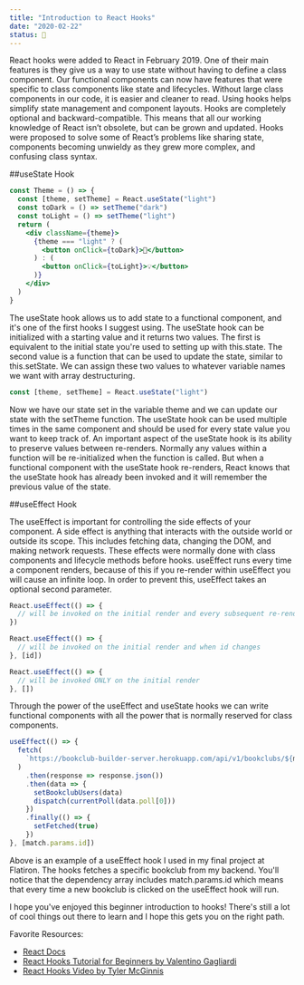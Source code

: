 ```yaml
---
title: "Introduction to React Hooks"
date: "2020-02-22"
status: 🌻
---
```


React hooks were added to React in February 2019. One of their main features is they give us a way to use state without having to define a class component. Our functional components can now have features that were specific to class components like state and lifecycles. Without large class components in our code, it is easier and cleaner to read. Using hooks helps simplify state management and component layouts. Hooks are completely optional and backward-compatible. This means that all our working knowledge of React isn’t obsolete, but can be grown and updated. Hooks were proposed to solve some of React’s problems like sharing state, components becoming unwieldy as they grew more complex, and confusing class syntax.

##useState Hook

```jsx
const Theme = () => {
  const [theme, setTheme] = React.useState("light")
  const toDark = () => setTheme("dark")
  const toLight = () => setTheme("light")
  return (
    <div className={theme}>
      {theme === "light" ? (
        <button onClick={toDark}>🔦</button>
      ) : (
        <button onClick={toLight}>💡</button>
      )}
    </div>
  )
}
```

The useState hook allows us to add state to a functional component, and it's one of the first hooks I suggest using. The useState hook can be initialized with a starting value and it returns two values. The first is equivalent to the initial state you're used to setting up with this.state. The second value is a function that can be used to update the state, similar to this.setState. We can assign these two values to whatever variable names we want with array destructuring.

```jsx
const [theme, setTheme] = React.useState("light")
```

Now we have our state set in the variable theme and we can update our state with the setTheme function. The useState hook can be used multiple times in the same component and should be used for every state value you want to keep track of. An important aspect of the useState hook is its ability to preserve values between re-renders. Normally any values within a function will be re-initialized when the function is called. But when a functional component with the useState hook re-renders, React knows that the useState hook has already been invoked and it will remember the previous value of the state.

##useEffect Hook

The useEffect is important for controlling the side effects of your component. A side effect is anything that interacts with the outside world or outside its scope. This includes fetching data, changing the DOM, and making network requests. These effects were normally done with class components and lifecycle methods before hooks. useEffect runs every time a component renders, because of this if you re-render within useEffect you will cause an infinite loop. In order to prevent this, useEffect takes an optional second parameter.

```jsx
React.useEffect(() => {
  // will be invoked on the initial render and every subsequent re-render
})

React.useEffect(() => {
  // will be invoked on the initial render and when id changes
}, [id])

React.useEffect(() => {
  // will be invoked ONLY on the initial render
}, [])
```

Through the power of the useEffect and useState hooks we can write functional components with all the power that is normally reserved for class components.

```jsx
useEffect(() => {
  fetch(
    `https://bookclub-builder-server.herokuapp.com/api/v1/bookclubs/${match.params.id}`
  )
    .then(response => response.json())
    .then(data => {
      setBookclubUsers(data)
      dispatch(currentPoll(data.poll[0]))
    })
    .finally(() => {
      setFetched(true)
    })
}, [match.params.id])
```

Above is an example of a useEffect hook I used in my final project at Flatiron. The hooks fetches a specific bookclub from my backend. You'll notice that the dependency array includes match.params.id which means that every time a new bookclub is clicked on the useEffect hook will run.

I hope you've enjoyed this beginner introduction to hooks! There's still a lot of cool things out there to learn and I hope this gets you on the right path.

Favorite Resources:

- [React Docs](https://reactjs.org/docs/hooks-intro.html)
- [React Hooks Tutorial for Beginners by Valentino Gagliardi](https://www.valentinog.com/blog/hooks/)
- [React Hooks Video by Tyler McGinnis](https://tylermcginnis.com/why-react-hooks/)
